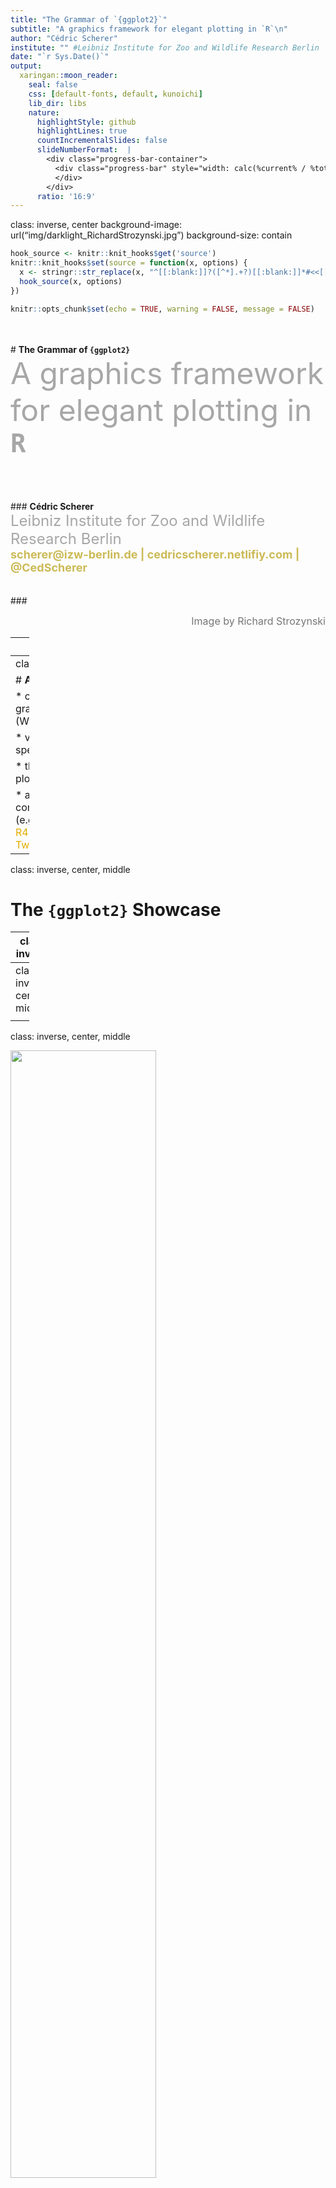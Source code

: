 ```yaml
---
title: "The Grammar of `{ggplot2}`"
subtitle: "A graphics framework for elegant plotting in `R`\n"
author: "Cédric Scherer"
institute: "" #Leibniz Institute for Zoo and Wildlife Research Berlin
date: "`r Sys.Date()`"
output:
  xaringan::moon_reader:
    seal: false
    css: [default-fonts, default, kunoichi]
    lib_dir: libs
    nature:
      highlightStyle: github
      highlightLines: true
      countIncrementalSlides: false
      slideNumberFormat:  |
        <div class="progress-bar-container">
          <div class="progress-bar" style="width: calc(%current% / %total% * 100%);">
          </div>
        </div>
      ratio: '16:9'
---
```

class: inverse, center
background-image: url("img/darklight_RichardStrozynski.jpg")
background-size: contain

<style>
a, a > code {
  color: #e2ac00;
  text-decoration: none;
}

.remark-slide-number {
  position: inherit;
}

.remark-slide-number .progress-bar-container {
  position: absolute;
  bottom: 0;
  height: 4px;
  display: block;
  left: 0;
  right: 0;
}

.remark-slide-number .progress-bar {
  height: 100%;
  background-color: #baa745;
}

.remark-inline-code { 
  color: #ebc500; 
}

.remark-code-line-highlighted { 
  background-color: #ffec89; 
}

.hljs-github .hljs {
  background: #ececec;
}
  
.pull-left {
  float: left;
  width: 50%;
}
.pull-right {
  float: right;
  width: 50%;
}

.corner {
  margin: 0;
  position: absolute;
  top: 65%;
  left: 80%;
  -ms-transform: translate(-40%, -40%);
  transform: translate(-40%, -40%);
}
</style>

```r
hook_source <- knitr::knit_hooks$get('source')
knitr::knit_hooks$set(source = function(x, options) {
  x <- stringr::str_replace(x, "^[[:blank:]]?([^*].+?)[[:blank:]]*#<<[[:blank:]]*$", "*\\1")
  hook_source(x, options)
})

knitr::opts_chunk$set(echo = TRUE, warning = FALSE, message = FALSE)
```

<br><br>
# **The Grammar of `{ggplot2}`**<br><font size=7 color="#a7a7a7">A graphics framework for elegant plotting in **`R`**</font>
<br><br><br><br><br>
### **Cédric Scherer**<br><font size=5 color="#a7a7a7">Leibniz Institute for Zoo and Wildlife Research Berlin</font><br><font size=4 color="#ccba56"><b>scherer@izw-berlin.de | cedricscherer.netlifiy.com | @CedScherer</b></font>
<br><br><br>
### <p align="right"><font size=3 color="#767676">Image by Richard Strozynski</font></p>

---
class: center, middle

<p style="text-align:center;"><img src="img/logo.png" style="width: 20%">
<br><br>

### <font size=7>**`{ggplot2}`** is a system for declaratively creating graphics,<br>based on "The Grammar of Graphics" (Wilkinson, 2005).</font>
### <font size=6>You provide the data, tell **`{ggplot2}`** how to map variables to aesthetics,<br>what graphical primitives to use, and it takes care of the details.</font>

<font size="3" color="grey"><br><i>ggplot2 package description</i></font>

---
class: middle

# **Advantages of `{ggplot2}`**

* consistent underlying grammar of graphics (Wilkinson, 2005)  

* very flexible, layered plot specification  

* theme system for polishing plot appearance
  
* active and helpful community  
  (e.g. [community.rstudio.com](wwww.community.rstudio.com), [R4DS Learning Community](https://www.rfordatasci.com), [Twitter](https://twitter.com/search?q=%23ggplot2&src=typed_query))

---
class: inverse, center, middle

# **The `{ggplot2}` Showcase**

---
class: inverse

<p style="text-align:center;"><img src="img/Fig2_disease-data_full_log.png" style="width: 53%"><br><font color="lightgrey" size=3><i>Figure in Scherer et al. 2019 J. Anim. Ecol.</i></font>

---
class: inverse, center, middle

<p style="text-align:center;"><img src="img/2019-08-18_phone-use.png" style="width: 74%"><br><font color="lightgrey" size=3><i>Contribution to #MakeoverMonday</i></font>

---
class: inverse, center, middle

<p style="text-align:center;"><img src="img/2019_18_BirdCollisions.png" style="width: 68%"><br>

<p style="text-align:center;"><img src="img/2019_19_StudentTeacher.png" style="width: 68%"><br><font color="lightgrey" size=3><i>Contribution to #TidyTuesday</i></font>

---
class: inverse, center, middle

<p style="text-align:center;"><img src="img/2019_34_NuclearExplosions.png" style="width: 68%"><br>

<p style="text-align:center;"><img src="img/2019_24_Meteorites.png" style="width: 68%"><br><font color="lightgrey" size=3><i>Contribution to #TidyTuesday</i></font>

---
class: inverse, center, middle

.pull-left[
<p style="text-align:center;"><img src="img/georgos_bob_ross.png" style="width: 98%"><br><font color="lightgrey" size=3><i>#TidyTuesday Contribution by Georgos Karamanis</i></font><br><font color="grey" size=2><i>(github.com/gkaramanis/tidytuesday)</i></font>
]

.pull-right[
<p style="text-align:center;"><img src="img/jake_bird_collisions.png" style="width: 98%"><br><font color="lightgrey" size=3><i>#TidyTuesday Contribution by Jake Kaupp</i></font><br><font color="grey" size=2><i>(github.com/jkaupp/tidytuesdays)</i></font>
]

---
class: inverse, center, middle

.pull-left[
<br><br>
<p style="text-align:center;"><img src="img/swiss_map.png" style="width: 98%"><br><font color="lightgrey" size=3><i>Bivariate Map by Timo Gossenbacher</i></font><br><font color="grey" size=2><i>(timogrossenbacher.ch/2019/04/bivariate-maps-with-ggplot2-and-sf)</i></font>
]

.pull-right[
<p style="text-align:center;"><img src="img/europe_sprengler.jpeg" style="width: 98%"><br><font color="lightgrey" size=3><i>European Elections by Torsten Sprenger</i></font><br><font color="grey" size=2><i>(twitter.com/spren9er/status/1138000009306234880)</i></font>
]

---
class: inverse, center, middle

<p style="text-align:center;"><img src="img/bbc-gallery.png" style="width: 120%"><br><font color="lightgrey" size=3><i>Collection of BBC Graphics</i></font><br><font color="grey" size=2><i>(adapted from bbc.github.io/rcookbook)</i></font>


---
class: inverse, center, middle

.pull-left[
<p style="text-align:center;"><img src="img/gganimate-datasaurus.gif" style="width: 98%">
]

.pull-right[
<p style="text-align:center;"><img src="img/gganimate-hurricane.gif" style="width: 98%">
]

<font color="lightgrey" size=3><i>Examples of the {gganimate} Package</i></font><br><font color="grey" size=2><i>(github.com/thomasp85/gganimate/wiki)</i></font>

---
class: inverse, center, middle

<p style="text-align:center;"><img src="img/rayshader.gif" style="width: 120%"><br><font color="lightgrey" size=3><i>Demonstration of the {rayshader} Package</i></font><br><font color="grey" size=2><i>(tylermw.com/3d-maps-with-rayshader)</i></font>

---
class: inverse, center, middle

# **The Setup**

---
## **The package**

<font size=5>**`{ggplot2}`** is a **data visualization package** for the statistical programming language **`R`**<br>
created by Hadley Wickham in 2005.

```r
install.packages("ggplot2")
library(ggplot2)
```

--
<br><font size=4>**`{ggplot2}`** is part of the [**`{tidyverse}`**](https://blog.rstudio.org/2016/09/15/tidyverse-1-0-0/), a set of packages that work in harmony to manipulate and explore data.

```r
install.packages("tidyverse")
library(tidyverse)
```

<font size=4>**`{tidyverse}`** contains **`{ggplot2}`**, **`{dplyr}`**, **`{tidyr}`**, **`{readr}`**, **`{purrr}`**, **`{tibble}`** and some more packages.

---
## **The data**

We use data from the *National Morbidity and Mortality Air Pollution Study* (NMMAPS),<br>filtered for the city of Chicago and the timespan January 1997 to December 2000.

```r
chic <- readr::read_csv("https://raw.githubusercontent.com/Z3tt/ggplot-courses/master/data/chicago-nmmaps.csv")
chic$season <- factor(chic$season, levels = c("Spring", "Summer", "Autumn", "Winter"))
chic$year <- factor(chic$year, levels = as.character(1997:2000))
tibble::glimpse(chic)
```

<font size="4" color="grey">For more details about the data set check Roger Peng's book [Statistical Methods in Environmental Epidemiology with R](http://www.springer.com/de/book/9780387781662). 

---
class: inverse, center, middle

# **The Structure of `{ggplot2}`**<br><font size=6 color="#a7a7a7">"The Grammar of Graphics"</font>

---
## **The Structure of `{ggplot2}`**

<br>

1. **Data** <font color="grey"> →  The raw data that you want to visualise</font>

2. **Layers: `geom_` and `stat_`** <font color="grey"> →  The geometric shapes and statistical summaries representing the data</font> 

3. **Aesthetics `aes()`** <font color="grey"> →  Aesthetic mappings of the geometric and statistical objects</font>  

4. **Scales `scale_`** <font color="grey"> →  Maps between the data and the aesthetic dimensions</font>

5. **Coordinate system `coord_`** <font color="grey"> →  Maps data into the plane of the data rectangle</font>
  
6. **Facets `facet_`** <font color="grey"> →  The arrangement of the data into a grid of plots</font>
  
7. **Visual themes `theme() and theme_`** <font color="grey"> →  The overall visual defaults of a plot</font>

---
class: inverse, center, middle

# **1. Data<br><font size=6>`ggplot()`</font>**

---

```r
library(tidyverse)
extrafont::loadfonts(device = "win", quiet = T)
theme_set(theme_bw(base_size = 18, base_family = "Roboto"))
```

### **1. Data: `ggplot()`**

We need to specify data and the two variables we want to plot as **`aes`**tethics of the **`ggplot()`** call:

.pull-left[
```r
ggplot(data = chic, #<<
       mapping = #<<
         aes( #<<
          x = date, #<<
          y = temp #<<
        ) #<<
      ) #<<
```
There is only an empty panel because<br>**`{ggplot2}` doesn't know *how* it should plot the data**.
]

.pull-right[
```r
```
]

---
### **1. Data: `ggplot()`**

We need to specify data and the two variables we want to plot as **`aes`**tethics of the **`ggplot()`** call:

.pull-left[
Since almost every **`ggplot()`** takes the same arguments (**`data, mapping = aes(x, y)`**),<br>we can also write:

```r
ggplot(chic, aes(date, temp)) #<<
```
]

.pull-right[
```r
```
]

---

### **1. Data: `ggplot()`**

We need to specify data and the two variables we want to plot as **`aes`**tethics of the **`ggplot()`** call:

.pull-left[
Since almost every **`ggplot()`** takes the same arguments (**`data, mapping = aes(x, y)`**),<br>we can also write:

```r
ggplot(chic, aes(date, temp))
```

... or add the **`aes`**thetics outside the **`ggplot`** function:

```r
ggplot(chic) +
  aes(date, temp) #<<
```
]

.pull-right[
```r
```
]

---
class: inverse, center, middle

# **2. Layers<br><font size=6 color = "grey">`geom_*()` and `stat_*()`</font>**

---
### **2. Layers: `geom_*()` and `stat_*()`**

<font size=4>By adding one or multiple layers we can tell **`{ggplot2}`** *how* to represent the data.<br>
There are lots of build-in geometrics elements (**`geoms`**) and statistical transformations (**`stats`**):

<p style="text-align:center;"><img src="img/ggplot-layers.png" style="width: 57%"><font color="grey" size=2><i>Adapted from ggplot2.tidyverse.org/reference/</i></font></p>

<font size=2>... and several more in extension packages, e.g. **`{ggforce}`**, **`{ggalt}`**, **`{ggridges}`**, **`{ggrepel}`**, **`{ggcorrplot}`**, **`{ggraph}`**, **`{ggdendro}`** & **`{ggalluvial}`**.

---
### **2. Layers — Geometries: `geom_point()`**

We can tell **`{ggplot2}`** to represent the data for example as a **scatterplot**:

.pull-left[
```r
ggplot(chic, aes(date, temp)) +
  geom_point() #<<
```
]

.pull-right[
```r
```
]

---
### **2. Layers — Geometries: `geom_line()`**

... or a **line plot**:

.pull-left[
```r
ggplot(chic, aes(date, temp)) +
  geom_line() #<<
```
]

.pull-right[
```r
```
]

---
### **2. Layers — Geometries: `geom_area()`**

... or an **area plot**:

.pull-left[
```r
ggplot(chic, aes(date, temp)) +
  geom_area() #<<
```
]

.pull-right[
```r
```
]

---
### **2. Layers — Geometries: `geom_boxplot()`**

... or a **box and whiskers plot**:

.pull-left[
```r
ggplot(chic, aes(date, temp)) +
  geom_boxplot() #<<
```
]

.pull-right[
```r
```
]

---
### **2. Layers — Geometries: `geom_boxplot()`**

... or a **box and whiskers plot**:

.pull-left[
```r
ggplot(chic, aes(date, temp)) +
  geom_boxplot() #<<
```

<br><font size=6><b>What's going on here?!</b></font>
]

.pull-right[
```r
```
]

---
### **2. Layers — Geometries: `geom_boxplot()`**

We need to specify the  variable as **categorial** (**`year`**), not as **continuous** (**`date`**):

.pull-left[
```r
ggplot(chic, aes(year, temp)) + #<<
    geom_boxplot() 
```
]

.pull-right[
```r
```
]

---
### **2. Layers — Geometries: Using Multiple `geom_*()`**

Other layers can be added to an existing plot - a line and a rug representation for example:

.pull-left[
```r
ggplot(chic, aes(date, temp)) +
  geom_point() +
  geom_line() + #<<
  geom_rug(sides = "r") #<<
```
]

.pull-right[
```r
```
]

---
### **2. Layers — Statistical transformations: `stat_summary()`**

A handful of layers with attention to the statistical transformation rather than the visual appearance:

.pull-left[
```r
ggplot(chic, aes(year, temp)) +
  geom_boxplot() +
  stat_summary( #<< 
    fun.y = mean, #<< 
    geom = "point" #<<
   ) #<< 
```
]

.pull-right[
```r
```
]

---
### **2. Layers — Statistical transformations: `stat_function()`**

**`stat_function()`** makes it easy to add a function to a plot, either continuous or discrete:

.pull-left[
```r
ggplot(tibble(x = c(-8, 8)), aes(x)) +
  stat_function(fun = dnorm) + #<<
  stat_function( #<<
    fun = dcauchy, #<<
    geom = "point", #<<
    n = 75 #<<
  ) #<<
```
]

.pull-right[
```r
```
]

---
### **2. Layers — Statistical transformations: `stat_ecdf()`**

You can also easily plot the empirical cumulative distribution function (ECDF) of a variable:

.pull-left[
```r
ggplot(chic, aes(temp)) +
  stat_ecdf(geom = "step") #<< 
```
]

.pull-right[
```r
```
]

---
### **2. Layers — Statistical transformations: `stat_summary_hex()`**

With **`stat_summary_hex()`** data is divided into bins defined by **`x`** and **`y`** and then filled with values of **`z`**:

.pull-left[
```r
ggplot(chic, aes(date, temp, z = o3)) +
  stat_summary_hex() #<< 
```
]

.pull-right[
```r
```
]

---
### **2. Layers — Statistical transformations: `stat_smooth()`**

You can directly add smoothed conditional means:

.pull-left[
```r
ggplot(chic, aes(date, temp)) +
  geom_point() +
  stat_smooth() #<< 
```
]

.pull-right[
```r
```
]

---
### **2. Layers — Statistical transformations: `stat_smooth()`**

You can directly add smoothed conditional means:

.pull-left[
```r
ggplot(chic, aes(date, temp)) +
  geom_point() +
  stat_smooth() #<< 
```

By default this adds a **LOESS** (locally weighted scatterplot smoothing, **`method = "loess"`**) or a <br>**GAM** (generalized additive model, **`method = "gam"`**) depending on the number of data points<br>(GAM in case of ≥ 1000 observations).
]

.pull-right[
```r
```
]

---
### **2. Layers — Statistical transformations: `stat_smooth()`**

You can specify the fitting method and the formula:

.pull-left[
```r
ggplot(chic, aes(date, temp)) +
  geom_point() +
  stat_smooth( #<<
    method = "gam", #<<
    formula = y ~ s(x, k = 100), #<<
    se = F #<<
  ) #<<
```

Other methods such as **`method = "lm"`** for linear regressions and **`method = "glm"`** for generalized linear models are available as well.
]

.pull-right[
```r
```
]

---
### **2. Layers — Statistical transformations: `stat_smooth()`**

You can specify the fitting method and the formula:

.pull-left[
```r
ggplot(chic, aes(date, temp)) +
    geom_point() +
    stat_smooth(
        method = "lm", #<<
        formula = y ~ poly(x, 10), #<<
        se = F
    )
```
]

.pull-right[
```r
```
]

---
class: inverse, center, middle

# **3. Aesthetics<br><font size=6>`aes()`</font>**

---
### **3. Aesthetics: `aes()`**

Aesthetics of the geometric and statistical objects, such as 

* **position** via **`x`**, **`y`**, **`xmin`**, **`xmax`**, **`ymin`**, **`ymax`**, ...

--

* **colors** via **`color`** and **`fill`**

* **transparency** via **`alpha`**

--

* **sizes** via **`size`** and **`width`**

* **shapes** via **`shape`**  and **`linetype`**

--

<br> In general, everything which maps to the data needs to be wrapped in **`aes()`**<br>while static arguments are placed outside the **`aes()`**.

--

e.g.<br>
**`geom_point(aes(color = season))`** to color points based on the variable **`season`**<br>
**`geom_point(color = "grey")`** to color all points in the same color

---
### **3. Aesthetics: `aes(color/fill/alpha/size/shape)`**

This way, we can  enlarge all points and add some transparency:

.pull-left[
```r
ggplot(chic, aes(date, temp)) +
  geom_point(
    size = 4, #<<
    alpha = 0.2 #<<
  )
```
]

.pull-right[
```r
```
]

---
### **3. Aesthetics: `aes(color/fill/alpha/size/shape)`**

... and change the color and the shape based on **`season`** and **`year`**:

.pull-left[
```r
ggplot(chic, aes(date, temp)) +
  geom_point(
    aes( #<<
      color = season, #<<
      shape = year #<<
    ), #<<
    size = 4,
    alpha = 0.2
  )
```
]

.pull-right[
```r
```
]

---
### **3. Aesthetics: `aes(color/fill/alpha/size/shape)`**

Alternatively, all **`aes`**thetics can be grouped together (and are then applied to all **`geoms`** and **`stats`**):

.pull-left[
```r
ggplot(
  chic, 
  aes(date, 
      temp,
      color = season, #<<
      shape = year) #<<
  ) +
  geom_point(
    size = 4,
    alpha = 0.2
  )
```
]

.pull-right[
```r
```
]

---
### **3. Aesthetics: `aes(group)`**

You can create subsets of the data by specifying a grouping variable via **`group`**:

.pull-left[
```r
ggplot(chic, aes(temp)) +
  stat_ecdf(
    aes(group = year), #<< 
    geom = "step"
  )
```

<br>However, for most applications you can simply specify the grouping using visual aesthetics<br>(**`color`**, **`fill`**, **`alpha`**, **`shape`**, **`linetype`**).
]

.pull-right[
```r
```
]

---
### **3. Aesthetics: `aes(group)`**

You can create subsets of the data by specifying a grouping variable via **`group`**:

.pull-left[
```r
ggplot(chic, aes(temp)) +
  stat_ecdf(
    aes(color = year), #<< 
    geom = "step"
  )
```

<br>However, for most applications you can simply specify the grouping using visual aesthetics<br>(**`color`**, **`fill`**, **`alpha`**, **`shape`**, **`linetype`**).
]

.pull-right[
```r
```
]

---
class: inverse, center, middle

# **4. Scales<br><font size=6>`scale_*()`</font>**

---
### **4. Scales: `scale_`**

One can use **`scale_*()`** to change properties of all the **aesthetic dimensions mapped to the data**.

--

<br>Consequently, there are **`scale_*()`** functions for all aesthetics such as:

* **position** via **`scale_x_*()`** and **`scale_y_*()`**

* **colors** via **`scale_color_*()`** and **`scale_fill_*()`**

* **transparency** via **`scale_alpha_*()`**

* **sizes** via **`scale_size_*()`**

* **shapes** via **`scale_shape_*()`**  and **`scale_linetype_*()`**

--

... with extensions (**`*`**) such as
* **`continuous()`**, **`discrete()`**, **`reverse()`**, **`log10()`**, **`squrt()`**, **`date()`**, **`time()`** for axes
* **`continuous()`**, **`discrete()`**, **`manual()`**, **`gradient()`**, **`hue()`**, **`brewer()`** for colors and fills
* **`continuous()`**, **`discrete()`**, **`manual()`**, **`ordinal()`**, **`identity()`**, **`date()`** for transparencies
* **`continuous()`**, **`discrete()`**, **`manual()`**, **`ordinal()`**, **`identity()`**, **`area()`**, **`date()`** for sizes
* **`continuous()`**, **`discrete()`**, **`manual()`**, **`ordinal()`**, **`identity()`** for shapes and linetypes

---
### **4. Scales: `scale_x_*()` and `scale_y_*()`**

For example, to change the titles of the axes...

.pull-left[
```r
ggplot(chic, aes(date, temp)) +
  geom_point(aes(color = season)) +
  scale_x_date( #<<
    name = NULL #<<
  ) + #<<
  scale_y_continuous( #<<
    name = "Temperature (°F)" #<<
  ) #<<
```
]

.pull-right[
```r
```
]

---
### **4. Scales: `scale_x_*()` and `scale_y_*()`**

... and their properties such as the range, scaling, labels, and axis breaks:

.pull-left[
```r
ggplot(chic, aes(date, temp)) +
  geom_point(aes(color = season)) +
  scale_x_date(
    name = NULL, 
    limits = c(#<<
      as.Date("1997-01-01"), #<<
      as.Date("1999-12-31") #<<
    ) #<<
  ) + 
  scale_y_log10( #<<
    name = "Temperature (°F)",
    breaks = c(1, 10, 100), #<<
    labels = scales::scientific #<<
  )
```
]

.pull-right[
```r
```
]

---
### **4. Scales: `scale_x_*()` and `scale_y_*()`**

With **`breaks`** and **`labels`** it's also possible to alter the labels without changing the data:

.pull-left[
```r
ggplot(chic, aes(date, temp)) +
  geom_point(aes(color = season)) +
  scale_x_date(
    name = NULL, 
    limits = c(
      as.Date("1997-01-01"),
      as.Date("1999-12-31")
    )
  ) + 
  scale_y_continuous(
    name = "How I feel...", #<<
    breaks = c(0, 30, 60, 90), #<<
    labels = c( #<<
      '"Brrr, too cold!"', #<<
      '"Still freezing."', #<<
      '"Okay."', #<<
      '"Uff, too hot!"' #<<
    ) #<<
  )
```
]

.pull-right[
```r
```
]

---
### **4. Scales: `scale_x_*()` and `scale_y_*()`**

Some people are annoyed by the extra spacing around the data but we can remove that:

.pull-left[
```r
ggplot(chic, aes(date, temp)) +
  geom_point(aes(color = season)) +
  scale_x_date(
    name = NULL,
    expand = c(0, 0) #<<
  ) + 
  scale_y_continuous(
    name = "Temperature (°F)",
    expand = c(0, 0) #<<
  )
```
]

.pull-right[
```r
```
]

---
### **4. Scales: `scale_color_*()` and `scale_fill_*()`**

Similarly, we can change properties of the other aesthetics. for example get rid of the default colors:

.pull-left[
```r
ggplot(chic, aes(date, temp)) +
  geom_point(aes(color = season)) +
  scale_color_manual( #<<
    values = c( #<<
      "firebrick", #<<
      "dodgerblue", #<<
      "darkorchid", #<<
      "goldenrod" #<<
    ) #<<
  ) #<<
```
]

.pull-right[
```r
```
]

---
### **4. Scales: `scale_color_*()` and `scale_fill_*()`**

... and change the title of the legend:

.pull-left[
```r
ggplot(chic, aes(date, temp)) +
  geom_point(aes(color = season)) +
  scale_color_manual( 
    values = c( 
      "firebrick",
      "dodgerblue",
      "darkorchid",
      "goldenrod"
    ),
    name = "Pretty sesons:" #<<
  ) 
```
]

.pull-right[
```r
```
]

---
### **4. Scales: `scale_color_*()` and `scale_fill_*()`**

... or remove the legend for a specific aesthetic:

.pull-left[
```r
ggplot(chic, aes(date, temp)) +
  geom_point(aes(color = season)) +
  scale_color_manual( 
    values = c( 
      "firebrick",
      "dodgerblue",
      "darkorchid",
      "goldenrod"
    ),
    guide = FALSE #<<
  ) 
```
]

.pull-right[
```r
```
]

---
### **4. Scales: `scale_shape_*()`**

... or remove the legend for a **specific** aesthetic:

.pull-left[
```r
ggplot(chic, aes(date, temp)) +
  geom_point(aes(color = season,
                 shape = year)) + #<<
  scale_color_manual( 
    values = c( 
      "firebrick",
      "dodgerblue",
      "darkorchid",
      "goldenrod"
    ),
    guide = FALSE #<<
  ) +
  scale_shape_discrete( #<<
    solid = FALSE, #<<
    name = "Year" #<<
  ) #<<
```
]

.pull-right[
```r
```
]

---
### **4. Scales: `scale_color_*()` and `scale_fill_*()`**

One can of course also use preset color palettes:

.pull-left[
```r
ggplot(chic, aes(date, temp)) +
  geom_point(aes(color = season)) +
  scale_color_brewer( #<<
    palette = "Set2", #<<
    guide = FALSE
  ) 
```
]

.pull-right[
```r
```
]

---
### **4. Scales: `scale_color_*()` and `scale_fill_*()`**

One can of course also use preset color palettes:

.pull-left[
```r
ggplot(chic, aes(date, temp)) +
  geom_point(aes(color = season)) +
  scale_color_brewer( #<< 
    palette = "Set2", #<<
    guide = FALSE
  ) 
```

Several packages offer predefined palettes, e.g.:
* **`{viridis}`** for perceptually uniform palettes
* **`{rcartocolor}`** for map color schemes
* **`{LaCroixColoR}`** for vibrant summery colors
* **`{ggthemes}`** for colors of popular software & publishers

Check the [collection by Emil Hvitfeldt](https://github.com/EmilHvitfeldt/r-color-palettes) for a list of color palettes available in **`R`**.
]

.pull-right[
```r
```
]

---
### **4. Scales: `scale_color_*()` and `scale_fill_*()`** — Color Palettes

```r
g <- ggplot(chic, aes(x = date, y = temp, color = temp)) + 
       geom_point() + 
       labs(x = "Year", y = "\nTemperature (°F)") +
       guides(color = guide_colorbar(direction = "horizontal",
                                     barheight = unit(6, units = "mm"), 
                                     barwidth = unit(100, units = "mm"),
                                     draw.ulim = FALSE, title.position = 'bottom',
                                     title.hjust = 0.5, label.hjust = 0.5))

p1 <- g + scale_color_continuous(NULL) + ggtitle("scale_color_continuous()")
p2 <- g + viridis::scale_color_viridis(NULL, option = "inferno") + ggtitle("scale_color_viridis()")
p3 <- g + rcartocolor::scale_color_carto_c(NULL, palette = "Temps") + ggtitle("scale_color_carto_c()")

library(patchwork)
(p1 + p2 + p3) * 
  theme(legend.position = "bottom", plot.title = element_text(hjust = 0.5, family = "Roboto Mono", size = 16))
```

---
class: inverse, center, middle

# **5. Coordinate System<br><font size=6>`coord_*()`</font>**

---
### **5. Coordinate System: `coord_*()`**

Coordinate systems combine the two position aesthetics (usually **`x`** and **`y`**) to produce a 2d position on the plot.
<br><br>

--

The meaning of the position aesthetics depends on the coordinate system used: 

* Linear coordinate systems that preserve the shape of geoms:<br><br>
    + **`coord_cartesian()`**: the default with two fixed perpendicular oriented axes
    + **`coord_flip()`**: a Cartesian coordinate system with flipped axes
    + **`coord_fixed()`**: a Cartesian coordinate system with a fixed aspect ratio

--

* Non-linear coordinate systems that likely change the shapes:<br><br>
    + **`coord_map()`**: map projections
    + **`coord_polar()`**: a polar coordinate system
    + **`coord_trans()`**: arbitrary transformations to x and y positions

---
### **5. Coordinate System: `coord_cartesian()`**

**`coord_*()`** functions allow you to zoom in a plot:

.pull-left[
```r
ggplot(chic, aes(date, temp)) +
  geom_line() +
  coord_cartesian( #<<
    ylim = c(50, 70) #<<
  ) #<<
```

Note that this does prevent a removal of the data points outside the plot area!<br>
]

.pull-right[
```r
```
]

---
### **5. Coordinate System: `coord_cartesian()`**

In case you want to remove those data points, use **`scale_y_continuous(limits = c(min, max))`**:

.pull-left[
```r
ggplot(chic, aes(date, temp)) +
  geom_line() +
  coord_cartesian( #<<
    ylim = c(50, 70) #<<
  ) #<<
```
]

.pull-right[
```r
ggplot(chic, aes(date, temp)) +
  geom_line() +
  scale_y_continuous( #<<
    limits = c(50, 70) #<<
  ) #<<
```
]

---
### **5. Coordinate System: `coord_cartesian()`**

In case you want to remove those data points, use **`scale_y_continuous(limits = c(min, max))`**:

.pull-left[
```r
ggplot(chic, aes(year, temp)) +
  geom_boxplot()  +
  coord_cartesian( #<<
    ylim = c(50, 70) #<<
  ) #<<
```
]

.pull-right[
```r
ggplot(chic, aes(year, temp)) +
  geom_boxplot()  +
  scale_y_continuous( #<<
    limits = c(50, 70) #<<
  ) #<<
```
]

---
### **5. Coordinate System: `coord_cartesian()`**

`coord_*()` is also used to *prevent clipping* of points and correct alignment of axis ticks:

.pull-left[
```r
ggplot(chic, aes(date, temp)) +
  geom_point() +
  scale_x_date( #<<
    expand = c(0, 0) #<<
  ) + #<<
  coord_cartesian(ylim = c(0, 75)) #<<

ggplot(chic, aes(date, temp)) +
  geom_point() +
  scale_x_date(
    expand = c(0, 0)
  ) + 
  coord_cartesian(
    ylim = c(0, 75), 
    clip = "off" #<<
  )
```
]

.pull-right[
```r
```
]

---
### **5. Coordinate System: `coord_flip()`**

**`coord_flip()`** allows you to flip a Cartesian coordinate system:

.pull-left[
```r
ggplot(chic, aes(season, temp)) +
  geom_col() +
  coord_flip() #<<
```
]

.pull-right[
```r
```
]

---
### **5. Coordinate System: `coord_polar()`**

You can easily transform a rectangular coordinate system into a polar one:

.pull-left[
```r
ggplot(chic, aes(season, temp)) +
  stat_summary(fun.y = mean,
              geom = "bar")
```
]

.pull-right[
```r
ggplot(chic, aes(season, temp)) +
  stat_summary(fun.y = mean,
              geom = "bar") +
  coord_polar() #<<
```
]

---
### **5. Coordinate System: `coord_polar()`**

This way, we can create pie charts:

.pull-left[
```r
ggplot(chic, aes(factor(1), temp, 
                 fill = season)) +
  geom_col() +
  coord_polar() + #<<
  scale_x_discrete(NULL, expand = c(0, 0)) +
  scale_y_continuous(NULL, expand = c(0, 0))
```
]

.pull-right[
```r
ggplot(chic, aes(factor(1), temp, 
                 fill = season)) +
  geom_col() +
  coord_polar(theta = "y") + #<<
  scale_x_discrete(NULL, expand = c(0, 0)) +
  scale_y_continuous(NULL, expand = c(0, 0))
```
]

---
### **5. Coordinate System: `coord_trans()`**

**`coord_*()`** functions allow you to zoom in a plot:

.pull-left[
```r
ggplot(chic, aes(o3, temp)) +
  geom_point() +
  coord_trans(x = "log2") #<<
```
]

.pull-right[
```r
```
]

---
### **5. Coordinate System: `coord_map()`**

Maps often come as polygons and can be plotted via **`geom_polygon()`**:

.pull-left[
```r
(g_world <- 
  ggplot(map_data("world"),
         aes(long, lat, 
             group = group)) +
    geom_polygon( #<<
      fill = "tan", #<<
      color = "grey20" #<<
    ) #<<
)
```
]

.pull-right[
```r
```
]

---
### **5. Coordinate System: `coord_map()`**

Since maps are displaying spherical data, we must project the data via **`coord_map()`**:

.pull-left[
```r
g_world +
  coord_map(xlim = c(-180,180)) #<<
```
]

.pull-right[
```r
g_world +
  coord_map("ortho") #<<
```
]

---
class: inverse, center, middle

# **6. Facets<br><font size=6>`facet_*()`</font>**

---
### **6. Facets: `facet_*()`**

Facetting generates small multiples each showing a different subset of the data:

<p style="text-align:center;"><img src="img/position-facets.png" style="width: 75%"></p>
<p style="text-align:right;"><font color="grey" size=2><i>Adapted from "ggplot2: Elegant graphics for data analysis" by Hadley Wickham</i></font></p>

---
### **6. Facets: `facet_wrap()`**

**`facet_wrap()`** splits the data into small multiples based on *one grouping variable*:

.pull-left[
```r
ggplot(chic, aes(temp, o3)) +
  geom_point(aes(color = year)) +
  facet_wrap(~ season) #<<
```
]

.pull-right[
```r
```
]

---
### **6. Facets: `facet_wrap()`**

**`facet_wrap()`** splits the data into small multiples based on *one grouping variable*:

.pull-left[
```r
ggplot(chic, aes(temp, o3)) +
  geom_point(aes(color = year)) +
  facet_wrap(~ season, 
             scales = "free") #<<
```

It is possible to change the axes range to scale free for each subset (for only one axis to scale free use **`"free_x"`** or **`"free_y"`**.
]

.pull-right[
```r
```
]

---
### **6. Facets: `facet_grid()`**

**`facet_grid()`** spans a grid of each combination of *two grouping variables*:

.pull-left[
```r
ggplot(chic, aes(temp, o3)) +
  geom_point(aes(color = year)) +
  facet_grid(season ~ year) #<<
```
]

.pull-right[
```r
```
]

---
class: inverse, center, middle

# **7. Visual Themes<br><font size=6 color = "grey">`theme()` and `theme_*()`</font>**

---
### **7. Visual Themes: `theme()` and `theme_*()`** 

* Themes control the display of all non-data elements of the plot<br>
  
  + titles
  + labels
  + fonts
  + background
  + gridlines
  + legends
  + base size!

--

* Themes can be modified for each plot by calling **`theme()`** and **`element_`** functions

--

* Themes can be used to give plots a consistent customized look by defining a custom theme using **`theme_update()`** or **`theme_set()`**<br>

---
### **7. Visual Themes: `theme()`** 

To modify the theme of a plot use **`theme()`** in combination with **`element_*()`**:

.pull-left[
```r
ggplot(chic, aes(date, temp)) +
  geom_point() +
  theme( #<<
    axis.text = element_text( #<<
      size = 15, #<<
      face = "bold", #<<
      color = "red" #<<
    ), #<<
    panel.grid.major.x = element_line( #<<
      linetype = "dotted", #<<
      color = "black" #<<
    ), #<<
    plot.background = element_rect( #<<
      fill = "dodgerblue", #<<
      color = "goldenrod" #<<
    ) #<<
  ) #<<
```
]

.pull-right[
```r
```
]

---
### **7. Visual Themes: `theme()`** 

**`element_blank()`** can be used to remove certain theme elements:

.pull-left[
```r
ggplot(chic, aes(date, temp)) +
  geom_point() +
  theme( #<<
    axis.title.x = element_blank(), #<<
    panel.grid.major.y = element_blank(), #<<
    panel.grid.minor = element_blank() #<<
  ) #<<
```
]

.pull-right[
```r
```
]

---
### **7. Visual Themes: `theme()`** 

Using the argument **`base_size()`** you can change the size of the text:

.pull-left[
```r
ggplot(chic, aes(date, temp)) +
  geom_point() +
  theme_bw(base_size = 40) #<<
```
]

.pull-right[
```r
```
]

---
### **7. Visual Themes: `theme_*()`** 

Use a built-in theme of **`{ggplot2}`**:

.pull-left[
```r
ggplot(chic, aes(date, temp)) +
  geom_point(aes(color = season)) +
  theme_gray() #<<
```
]

.pull-right[
<br>
```r
ggplot(chic, aes(date, temp)) +
  geom_point(aes(color = season)) +
  theme_classic() #<<
```
]

---
### **7. Visual Themes: `theme_*()`** 

... or extension packages such as **`{ggthemes}`**:

.pull-left[
```r
ggplot(chic, aes(date, temp)) +
  geom_point(aes(color = season)) +
  ggthemes::theme_gdocs() + #<<
  ggthemes::scale_color_gdocs() #<<
```
]

.pull-right[
```r
ggplot(chic, aes(date, temp)) +
  geom_point(color = "black") +
  ggthemes::theme_tufte() #<<
```
]

---
### **7. Visual Themes: `theme_*()`** 

... or extension packages such as **`{hrbrthemes}`**  and **`{tvthemes}`**:

.pull-left[
```r
ggplot(chic, aes(date, temp)) +
  geom_point(aes(color = season)) +
  hrbrthemes::theme_ft_rc(grid = "Y") + #<<
  hrbrthemes::scale_color_ft() #<<
```
]

.pull-right[
```r
ggplot(chic, aes(date, temp)) +
  geom_point(aes(color = season)) +
  tvthemes::theme_simpsons() + #<<
  tvthemes::scale_color_simpsons() #<<
```
]

---
### **7. Visual Themes: `theme_set()` and `theme_update()`** 

**`theme_set()`** and **`theme_update()`** override settings completely or partly:

.pull-left[
```r
(g <- ggplot(chic, aes(date, temp)) +
  geom_point())
```
]

.pull-right[
```r
```
]

---
### **7. Visual Themes: `theme_set()` and `theme_update()`** 

**`theme_set()`** and **`theme_update()`** override settings completely or partly:

.pull-left[
```r
(g <- ggplot(chic, aes(date, temp)) +
  geom_point())

old <- theme_set(theme_grey()) #<<
g #<<
```
]

.pull-right[
```r
```
]

---
### **7. Visual Themes: `theme_set()` and `theme_update()`** 

**`theme_set()`** and **`theme_update()`** override settings completely or partly:

.pull-left[
```r
(g <- ggplot(chic, aes(date, temp)) +
  geom_point())

old <- theme_set(theme_grey())
g

theme_update( #<<
  panel.background = element_rect( #<<
    fill = "tan", #<<
    color = "black" #<<
  ) #<<
) #<<
g #<<
```
]

.pull-right[
```r
```
]

---
### **7. Visual Themes: `theme_set()` and `theme_update()`** 

**`theme_set()`** and **`theme_update()`** override settings completely or partly:

.pull-left[
```r
(g <- ggplot(chic, aes(date, temp)) +
  geom_point())

old <- theme_set(theme_grey())
g

theme_update(
  panel.background = element_rect(
    fill = "tan",
    color = "black"
  )
)
g

theme_set(old) #<<
g #<<
```
]

.pull-right[
```r
```
]

---
class: center, middle

# **Some more?**

---
class: inverse, center, middle

# **Working with Text**

---
### **Working with Text: Title, Subtitle, Caption, and Tag**

To quickly add a title, use **`ggtitle()`**:

.pull-left[
```r
ggplot(chic, aes(date, temp)) +
  geom_point() +
  ggtitle("Temperatures in Chicago") #<<
```
]

.pull-right[
```r
```
]

---
### **Working with Text: Title, Subtitle, Caption, and Tag**

**`{ggplot2}`** has a built-in structure for title, subtitle, caption and tags via **`labs()`**:

.pull-left[
```r
(g <- ggplot(chic, aes(date, temp)) +
  geom_point() +
  labs( #<<
    x = "Year", #<<
    y = "Temperature (°F)", #<<
    title = "Temperatures in Chicago", #<<
    subtitle = "Seasonal pattern of daily temperatures\nfrom 1997 to 2001", #<<
    caption = "Data: NMMAPS", #<<
    tag = "(a)" #<<
  ) #<<
)
```
]

.pull-right[
```r
```
]

---
### **Working with Text: Title, Subtitle, Caption, and Tag**

**`{ggplot2}`** has a built-in structure for title, subtitle, caption and tags:

.pull-left[
```r
g +
  theme( #<<
    plot.title = element_text( #<<
      size = 20, #<<
      face = "bold", #<<
      hjust = 1, #<<
      margin = margin(15, 0, 15, 0)#<<
    ), #<<
    plot.caption = element_text( #<<
      face = "italic" #<<
    ), #<<
    plot.tag.position = c(0.15, 0.75) #<<
  ) #<<
```
]

.pull-right[
```r
```
]

---
### **Working with Text: `annotate("text")`**

**`annotate()`** allows to add text inside the plot area:

.pull-left[
```r
ggplot(chic, aes(date, temp)) +
  geom_point() +
  annotate( #<<
    "text", #<<
    x = as.Date("1998-07-01"), #<<
    y = 10, #<<
    label = "The Summer\nof 1998", #<<
    size = 3, #<<
    fontface = "bold", #<<
    color = "firebrick" #<<
  ) #<<
```
]

.pull-right[
```r
```
]

---
### **Working with Text: `annotate("text")`**

The **`annotate()`** function comes from ggplot2 and is designed to use a so-called **grob** as input:

.pull-left[
```r
ggplot(chic, aes(date, temp)) +
  geom_point() +
  annotate(
    "text",
    x = as.Date("1998-07-01"),
    y = 10,
    label = "The Summer\nof 1998",
    size = 3,
    fontface = "bold",
    color = "firebrick"
  ) +
  facet_wrap(~ year, scales = "free_x") #<<
```
]

.pull-right[
```r
```
]

---
### **Working with Text: `annotation_custom(grob)`**

**`annotation_custom()`** allows to add text by relative positions which solves the problem:

.pull-left[
```r
text <- grid::grobTree( #<<
  grid::textGrob( #<<
    "Summertime!", #<<
    x = 0.5, y = 0.1, hjust = 0.5, #<<
    gp = grid::gpar( #<<
      fontsize = 12, #<<
      fontface = "bold", #<<
      col = "firebrick" #<<
    ) #<<
  ) #<<
) #<<

ggplot(chic, aes(date, temp)) +
  geom_point() +
  annotation_custom(text) + #<<
  facet_wrap(~ year, scales = "free_x")
```
]

.pull-right[
```r
```
]

---
### **Working with Text: `element_markdown()` via `{ggtext}`**

With the new **`{ggtext}`** package, it is possible to use Markdown and basic HTML within strings:

.pull-left[
```r
library(ggtext) #<<

ggplot(chic, aes(date, temp)) +
  geom_point(aes(color = season)) +
  scale_color_manual(
    name = NULL,
    values = c("#0072B2", "#009E73", "#FF8423", "#B22222"),
    labels = c( #<<
      "<b style='color:#0072B2'>Spring:<br></b><i>Apr to Jun<br></i>", #<<
      "<b style='color:#009E73'>Summer:</b><br><i>Jul to Sep<br></i>", #<<
      "<b style='color:#FF8423'>Autumn:</b><br><i>Oct to Dec<br></i>", #<<
      "<b style='color:#B22222'>Winter:</b><br><i>Jan to Mar<br></i>" #<<
    ) #<<
  ) +
  theme(legend.text = element_markdown()) #<<
```
]

.pull-right[
```r
```
]

---
class: inverse, center, middle

# **Working with Images**

---
### **Working with Images: `annotation_custom(grob)`**

The **`annotation_custom()`** function comes with ggplot2 and is designed to use a so-called **grob** as input:

.pull-left[
```r
img <- png::readPNG("./img/logo.png") #<<
logo <- grid::rasterGrob(img, interpolate = T) #<<

ggplot(chic, aes(date, temp)) +
  annotation_custom( #<<
    logo, #<<
    xmin = as.Date("1997-06-01"), #<<
    xmax = as.Date("2000-06-01"), #<<
    ymin = 0, #<<
    ymax = 80 #<<
  ) + #<<
  geom_point()
```
]

.pull-right[
```r
```
]

---
class: inverse, center, middle

# **Working with Geometric Forms**

---
### **Working with Geometric Forms: `annotate("rect")`**

Let's add some background indicating the years:

.pull-left[
```r
ggplot(chic, aes(date, temp)) +
  annotate( #<<
    "rect", #<<
    xmin = as.Date("1997-01-01"), #<<
    xmax = as.Date("1997-12-31"), #<<
    ymin = -Inf, ymax = Inf, #<<
    color = NA, alpha = 0.2 #<<
  ) + #<<
    annotate( #<<
    "rect", #<<
    xmin = as.Date("1999-01-01"), #<<
    xmax = as.Date("1999-12-31"), #<<
    ymin = -Inf, ymax = Inf, #<<
    color = NA, alpha = 0.2 #<<
  ) + #<<
  geom_point()
```
]

.pull-right[
```r
```
]

---
### **Working with Geometric Forms: `annotate("rect")` or `geom_rect()`?**

If you plot many elements, use **`geom_rect()`**:

.pull-left[
```r
rect <- tibble( #<<
  xmin = as.Date(c("1997-01-01", "1999-01-01")), #<<
  xmax = as.Date(c("1997-12-31", "1999-12-31")), #<<
  ymin = rep(-Inf, 2), #<<
  ymax = rep(Inf, 2) #<<
) #<<

ggplot(chic) +
  geom_rect( #<<
    data = rect, #<<
    aes(xmin = xmin, xmax = xmax, #<<
        ymin = ymin, ymax = ymax), #<<
    color = NA, #<<
    alpha = 0.2 #<<
  ) + #<<
  geom_point(aes(date, temp))
```
]

.pull-right[
```r
```
]

---
### **Working with Geometric Forms: `geom_abline()`, `geom_vline()` and `geom_hline()`**

We could also indicate new years by a vertical line:

.pull-left[
```r
lines <- tibble( #<<
  xintercept = seq( #<<
    as.Date("1997-01-01"), #<<
    as.Date("2001-01-01"), #<<
    length.out = 5) #<<
) #<<

ggplot(chic, aes(date, temp)) +
  geom_point() +
  geom_vline( #<<
    data = lines, #<<
    aes(xintercept = xintercept)) #<<
```

There are also **`geom_abline()`** and **`geom_hline()`**.
]

.pull-right[
```r
```
]

---
class: inverse, center, middle

# **You want even more?**

---
<font size=2>

* **Free Online Books:**

  + "ggplot2: Elegant Graphics for Data Analysis" by Hadley Wickham  →  [ggplot2-book.org](https://ggplot2-book.org/)
  + "R for Data Science" by Hadley Wickham  →  [r4ds.had.co.nz](https://r4ds.had.co.nz/)
  + "Data Visualization: A Practical Introduction" by Kieran Healy  →  [socviz.co](https://socviz.co/)
  + "Fundamentals of Data Visualization" by Claus Wilke  →  [serialmentor.com/dataviz](https://serialmentor.com/dataviz/)
  + R Graph Gallery  →  [r-graph-gallery.com](https://www.r-graph-gallery.com/)
  + ggplot2 Extension Gallery  →  [ggplot2-exts.org/gallery](http://www.ggplot2-exts.org/gallery/)
  + Color Palettes in R  →  [github.com/EmilHvitfeldt/r-color-palettes](https://github.com/EmilHvitfeldt/r-color-palettes/)
  + &#35;TidyTuesday Collection  →  [tidytuesday.rocks](http://tidytuesday.rocks/)

* **Get Help:**

  + RStudio Community  →  [community.rstudio.com](wwww.community.rstudio.com)
  + R4DS Learning Community  →  [rfordatasci.com](https://www.rfordatasci.com)
  + &#35;TidyTuesday Community  →  [#TidyTuesday on Twitter](https://twitter.com/hashtag/tidytuesday?lang=en)

* **Useful Packages:**

  + **`{ggtext}`** — rich-text rendering  →  [github.com/clauswilke/ggtext](https://github.com/clauswilke/ggtext)
  + **`{ggforce}`** — several interesting add-on features   →  [ggforce.data-imaginist.com](https://ggforce.data-imaginist.com/)
  + **`{ggridges}`** — geoms for joy plots  →  [github.com/clauswilke/ggridges](https://github.com/clauswilke/ggridges)
  + **`{ggrepel}`** — prevent overlapping text labels  →  [github.com/slowkow/ggrepel](https://github.com/slowkow/ggrepel)
  + **`{gganimate}`** — create animations  →  [gganimate.com](https://gganimate.com/)
  + **`{ggplotly}`** — create interactive plots  →  [plot.ly/ggplot2](https://plot.ly/ggplot2/)
  + **`{ggraph}`** — networks, graphs & trees  →  [github.com/thomasp85/ggraph](https://github.com/thomasp85/ggraph)
  + **`{ggalt}`** — alternative coords, geoms, stats & scales  →  [github.com/hrbrmstr/ggalt](https://github.com/hrbrmstr/ggalt)
  + **`{ggpubr}`** — publication-ready plot in one line  →  [github.com/kassambara/ggpubr](https://github.com/kassambara/ggpubr)
  + **`{ggmaps}`** — access to Google & Stamen maps  →  [github.com/dkahle/ggmap](https://github.com/dkahle/ggmap)
  + **`{ggthemes}`** —  additional themes, sclaes & geoms →  [github.com/jrnold/ggthemes](https://github.com/jrnold/ggthemes)
  + **`{hrbrthemes}`** — typography-centric themes  →  [github.com/hrbrmstr/hrbrthemes](https://github.com/hrbrmstr/hrbrthemes)
  + **`{lemon}`** — axis & legend add-ons  →  [github.com/stefanedwards/lemon](https://github.com/stefanedwards/lemon)
  + **`{cowplot}`** — plot arrangements, themes & annotations  →  [wilkelab.org/cowplot](https://wilkelab.org/cowplot/articles/introduction.html)
  + **`{patchwork}`** — combine ggplots  →  [github.com/thomasp85/patchwork](https://github.com/thomasp85/patchwork)
  + **`{showtext}`** — use custom fonts  →  [github.com/yixuan/showtext](https://github.com/yixuan/showtext)
  + **`{showtext}`** — hillshaded maps in 2D & 3D  →  [github.com/tylermorganwall/rayshader](https://github.com/tylermorganwall/rayshader)

.logo[
```r
knitr::include_graphics("./img/logo_ressources.png")
```
]---
<font size=2>

* **Free Online Books:**

  + "ggplot2: Elegant Graphics for Data Analysis" by Hadley Wickham  →  [ggplot2-book.org](https://ggplot2-book.org/)
  + "R for Data Science" by Hadley Wickham  →  [r4ds.had.co.nz](https://r4ds.had.co.nz/)
  + "Data Visualization: A Practical Introduction" by Kieran Healy  →  [socviz.co](https://socviz.co/)
  + "Fundamentals of Data Visualization" by Claus Wilke  →  [serialmentor.com/dataviz](https://serialmentor.com/dataviz/)

+ **Galleries:**

  + R Graph Gallery  →  [r-graph-gallery.com](https://www.r-graph-gallery.com/)
  + ggplot2 Extension Gallery  →  [ggplot2-exts.org/gallery](http://www.ggplot2-exts.org/gallery/)
  + Color Palettes in R  →  [github.com/EmilHvitfeldt/r-color-palettes](https://github.com/EmilHvitfeldt/r-color-palettes/)
  + &#35;TidyTuesday Collection  →  [tidytuesday.rocks](http://tidytuesday.rocks/)

* **Get Help:**

  + RStudio Community  →  [community.rstudio.com](wwww.community.rstudio.com)
  + R4DS Learning Community  →  [rfordatasci.com](https://www.rfordatasci.com)
  + &#35;TidyTuesday Community  →  [#TidyTuesday on Twitter](https://twitter.com/hashtag/tidytuesday?lang=en)

* **Useful packages:**

  + **`{ggtext}`** — rich-text rendering  →  [github.com/clauswilke/ggtext](https://github.com/clauswilke/ggtext)
  + **`{ggforce}`** — several interesting add-on features   →  [ggforce.data-imaginist.com](https://ggforce.data-imaginist.com/)
  + **`{ggridges}`** — geoms for joy plots  →  [github.com/clauswilke/ggridges](https://github.com/clauswilke/ggridges)
  + **`{ggrepel}`** — prevent overlapping text labels  →  [github.com/slowkow/ggrepel](https://github.com/slowkow/ggrepel)
  + **`{gganimate}`** — create animations  →  [gganimate.com](https://gganimate.com/)
  + **`{ggplotly}`** — create interactive plots  →  [plot.ly/ggplot2](https://plot.ly/ggplot2/)
  + **`{ggraph}`** — networks, graphs & trees  →  [github.com/thomasp85/ggraph](https://github.com/thomasp85/ggraph)
  + **`{ggalt}`** — alternative coords, geoms, stats & scales  →  [github.com/hrbrmstr/ggalt](https://github.com/hrbrmstr/ggalt)
  + **`{ggpubr}`** — publication-ready plot in one line  →  [github.com/kassambara/ggpubr](https://github.com/kassambara/ggpubr)
  + **`{ggmaps}`** — access to Google & Stamen maps  →  [github.com/dkahle/ggmap](https://github.com/dkahle/ggmap)
  + **`{ggthemes}`** —  additional themes, sclaes & geoms →  [github.com/jrnold/ggthemes](https://github.com/jrnold/ggthemes)
  + **`{hrbrthemes}`** — typography-centric themes  →  [github.com/hrbrmstr/hrbrthemes](https://github.com/hrbrmstr/hrbrthemes)
  + **`{tvthemes}`** — TV-inspired themes  →  [github.com/Ryo-N7/tvthemes](https://github.com/Ryo-N7/tvthemes)
  + **`{lemon}`** — axis & legend add-ons  →  [github.com/stefanedwards/lemon](https://github.com/stefanedwards/lemon)
  + **`{cowplot}`** — plot arrangements, themes & annotations  →  [wilkelab.org/cowplot](https://wilkelab.org/cowplot/articles/introduction.html)
  + **`{patchwork}`** — combine ggplots  →  [github.com/thomasp85/patchwork](https://github.com/thomasp85/patchwork)
  + **`{showtext}`** — use custom fonts  →  [github.com/yixuan/showtext](https://github.com/yixuan/showtext)
  + **`{rayshader}`** — hillshaded maps in 2D & 3D  →  [github.com/tylermorganwall/rayshader](https://github.com/tylermorganwall/rayshader)

.logo[
```r
knitr::include_graphics("./img/logo_ressources.png")
```
]